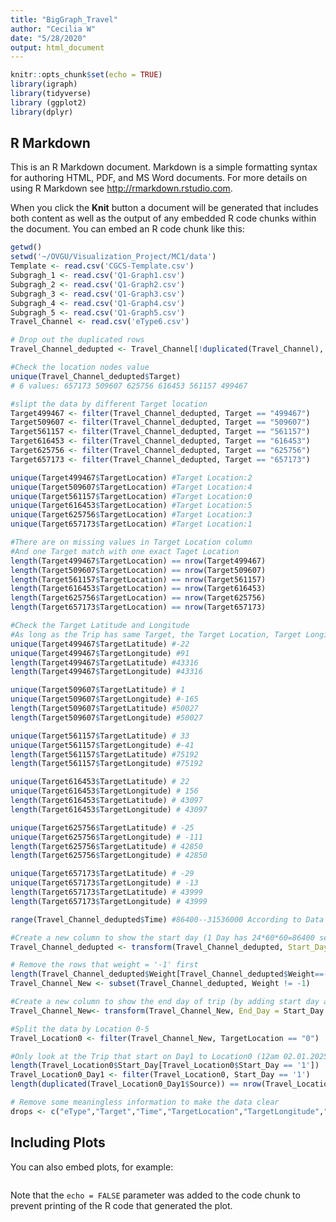 ```yaml
---
title: "BigGraph_Travel"
author: "Cecilia W"
date: "5/28/2020"
output: html_document
---
```


```r
knitr::opts_chunk$set(echo = TRUE)
library(igraph)
library(tidyverse)
library (ggplot2)
library(dplyr)
```

## R Markdown

This is an R Markdown document. Markdown is a simple formatting syntax for authoring HTML, PDF, and MS Word documents. For more details on using R Markdown see <http://rmarkdown.rstudio.com>.

When you click the **Knit** button a document will be generated that includes both content as well as the output of any embedded R code chunks within the document. You can embed an R code chunk like this:

```r
getwd()
setwd('~/OVGU/Visualization_Project/MC1/data')
Template <- read.csv('CGCS-Template.csv')
Subgragh_1 <- read.csv('Q1-Graph1.csv')
Subgragh_2 <- read.csv('Q1-Graph2.csv')
Subgragh_3 <- read.csv('Q1-Graph3.csv')
Subgragh_4 <- read.csv('Q1-Graph4.csv')
Subgragh_5 <- read.csv('Q1-Graph5.csv')
Travel_Channel <- read.csv('eType6.csv')

# Drop out the duplicated rows
Travel_Channel_dedupted <- Travel_Channel[!duplicated(Travel_Channel), ]

#Check the location nodes value
unique(Travel_Channel_dedupted$Target) 
# 6 values: 657173 509607 625756 616453 561157 499467

#slipt the data by different Target location
Target499467 <- filter(Travel_Channel_dedupted, Target == "499467")
Target509607 <- filter(Travel_Channel_dedupted, Target == "509607")
Target561157 <- filter(Travel_Channel_dedupted, Target == "561157")
Target616453 <- filter(Travel_Channel_dedupted, Target == "616453")
Target625756 <- filter(Travel_Channel_dedupted, Target == "625756")
Target657173 <- filter(Travel_Channel_dedupted, Target == "657173")

unique(Target499467$TargetLocation) #Target Location:2
unique(Target509607$TargetLocation) #Target Location:4
unique(Target561157$TargetLocation) #Target Location:0
unique(Target616453$TargetLocation) #Target Location:5
unique(Target625756$TargetLocation) #Target Location:3
unique(Target657173$TargetLocation) #Target Location:1

#There are on missing values in Target Location column
#And one Target match with one exact Taget Location
length(Target499467$TargetLocation) == nrow(Target499467) 
length(Target509607$TargetLocation) == nrow(Target509607) 
length(Target561157$TargetLocation) == nrow(Target561157) 
length(Target616453$TargetLocation) == nrow(Target616453) 
length(Target625756$TargetLocation) == nrow(Target625756)
length(Target657173$TargetLocation) == nrow(Target657173)

#Check the Target Latitude and Longitude
#As long as the Trip has same Target, the Target Location, Target Longitude and Target Lantitude are the same.
unique(Target499467$TargetLatitude) #-22
unique(Target499467$TargetLongitude) #91
length(Target499467$TargetLatitude) #43316
length(Target499467$TargetLongitude) #43316

unique(Target509607$TargetLatitude) # 1
unique(Target509607$TargetLongitude) #-165
length(Target509607$TargetLatitude) #50027
length(Target509607$TargetLongitude) #50027

unique(Target561157$TargetLatitude) # 33
unique(Target561157$TargetLongitude) #-41
length(Target561157$TargetLatitude) #75192
length(Target561157$TargetLongitude) #75192

unique(Target616453$TargetLatitude) # 22
unique(Target616453$TargetLongitude) # 156
length(Target616453$TargetLatitude) # 43097
length(Target616453$TargetLongitude) # 43097

unique(Target625756$TargetLatitude) # -25
unique(Target625756$TargetLongitude) # -111
length(Target625756$TargetLatitude) # 42850
length(Target625756$TargetLongitude) # 42850

unique(Target657173$TargetLatitude) # -29
unique(Target657173$TargetLongitude) # -13
length(Target657173$TargetLatitude) # 43999
length(Target657173$TargetLongitude) # 43999

range(Travel_Channel_dedupted$Time) #86400--31536000 According to Data Description: it means from 12am 02.01.2025 to 12am 01.01.2026

#Create a new column to show the start day (1 Day has 24*60*60=86400 seconds)
Travel_Channel_dedupted <- transform(Travel_Channel_dedupted, Start_Day = Time/86400)

# Remove the rows that weight = '-1' first
length(Travel_Channel_dedupted$Weight[Travel_Channel_dedupted$Weight==-1])
Travel_Channel_New <- subset(Travel_Channel_dedupted, Weight != -1)

#Create a new column to show the end day of trip (by adding start day and length of trip together)
Travel_Channel_New<- transform(Travel_Channel_New, End_Day = Start_Day + Weight)

#Split the data by Location 0-5
Travel_Location0 <- filter(Travel_Channel_New, TargetLocation == "0")

#Only look at the Trip that start on Day1 to Location0 (12am 02.01.2025)
length(Travel_Location0$Start_Day[Travel_Location0$Start_Day == '1'])
Travel_Location0_Day1 <- filter(Travel_Location0, Start_Day == '1')
length(duplicated(Travel_Location0_Day1$Source)) == nrow(Travel_Location0_Day1) #No dulicated value in Source

# Remove some meaningless information to make the data clear
drops <- c("eType","Target","Time","TargetLocation","TargetLongitude","TargetLatitude")

```


## Including Plots

You can also embed plots, for example:

```r
```

Note that the `echo = FALSE` parameter was added to the code chunk to prevent printing of the R code that generated the plot.
